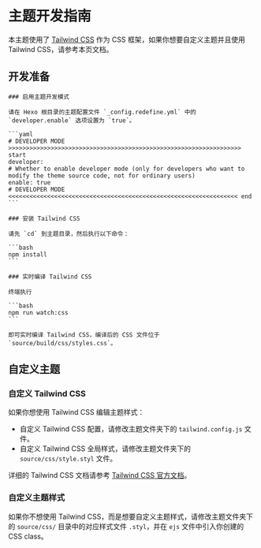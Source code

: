 
# 主题开发指南

本主题使用了 [Tailwind CSS](https://tailwindcss.com/) 作为 CSS 框架，如果你想要自定义主题并且使用 Tailwind CSS，请参考本页文档。

## 开发准备

<Steps>

    ### 启用主题开发模式

    请在 Hexo 根目录的主题配置文件 `_config.redefine.yml` 中的 `developer.enable` 选项设置为 `true`。

    ```yaml
    # DEVELOPER MODE >>>>>>>>>>>>>>>>>>>>>>>>>>>>>>>>>>>>>>>>>>>>>>>>>>>>>>>>>>>>>>>>>> start
    developer:
    # Whether to enable developer mode (only for developers who want to modify the theme source code, not for ordinary users)
    enable: true
    # DEVELOPER MODE <<<<<<<<<<<<<<<<<<<<<<<<<<<<<<<<<<<<<<<<<<<<<<<<<<<<<<<<<<<<<<<<< end
    ```

    ### 安装 Tailwind CSS

    请先 `cd` 到主题目录，然后执行以下命令：

    ```bash
    npm install
    ```

    ### 实时编译 Tailwind CSS

    终端执行

    ```bash
    npm run watch:css
    ```

    即可实时编译 Tailwind CSS，编译后的 CSS 文件位于 `source/build/css/styles.css`。

</Steps>

## 自定义主题

### 自定义 Tailwind CSS

如果你想使用 Tailwind CSS 编辑主题样式：

- 自定义 Tailwind CSS 配置，请修改主题文件夹下的 `tailwind.config.js` 文件。
- 自定义 Tailwind CSS 全局样式，请修改主题文件夹下的 `source/css/style.styl` 文件。

详细的 Tailwind CSS 文档请参考 [Tailwind CSS 官方文档](https://tailwindcss.com/docs)。

### 自定义主题样式

如果你不想使用 Tailwind CSS，而是想要自定义主题样式，请修改主题文件夹下的 `source/css/` 目录中的对应样式文件 `.styl`，并在 `ejs` 文件中引入你创建的 CSS class。



